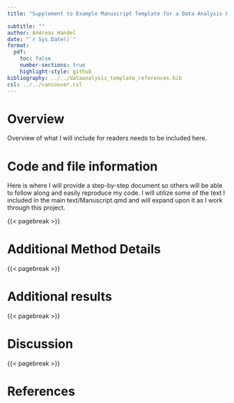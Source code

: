 ```yaml
---
title: "Supplement to Example Manuscript Template for a Data Analysis Project"

subtitle: ""
author: Andreas Handel
date: "`r Sys.Date()`"
format:
  pdf:
    toc: false
    number-sections: true
    highlight-style: github
bibliography: ../../dataanalysis_template_references.bib
csl: ../../vancouver.csl
---
```


# **Overview**
Overview of what I will include for readers needs to be included here. 


# **Code and file information**

Here is where I will provide a step-by-step document so others will be able to follow along and easily reproduce my code. I will utilize some of the text I included in the main text/Manuscript.qmd and will expand upon it as I work through this project. 


{{< pagebreak >}}


# **Additional Method Details**
{{< pagebreak >}}


# **Additional results**
{{< pagebreak >}}


# **Discussion**
{{< pagebreak >}}


# **References**